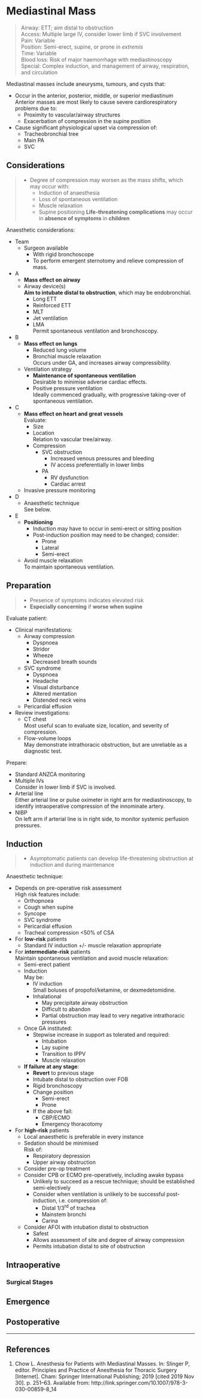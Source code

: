 # Mediastinal Mass


>Airway: ETT; aim distal to obstruction <br>
>Access: Multiple large IV, consider lower limb if SVC involvement<br>
>Pain: Variable<br>
>Position: Semi-erect, supine, or prone *in extremis*<br>
>Time: Variable<br>
>Blood loss: Risk of major haemorrhage with mediastinoscopy<br>
>Special: Complex induction, and management of airway, respiration, and circulation <br>

Mediastinal masses include aneurysms, tumours, and cysts that:

* Occur in the anterior, posterior, middle, or superior mediastinum  
Anterior masses are most likely to cause severe cardiorespiratory problems due to:
	* Proximity to vascular/airway structures
	* Exacerbation of compression in the supine position
* Cause significant physiological upset via compression of:
	* Tracheobronchial tree
	* Main PA
	* SVC

## Considerations

> * Degree of compression may worsen as the mass shifts, which may occur with:
>	* Induction of anaesthesia
>	* Loss of spontaneous ventilation
>	* Muscle relaxation
>	* Supine positioning
> **Life-threatening complications** may occur in **absence of symptoms** in **children**


Anaesthetic considerations:

* Team
	* Surgeon available  
		* With rigid bronchoscope
		* To perform emergent sternotomy and relieve compression of mass.
* A
	* **Mass effect on airway**  
	* Airway device(s)  
	**Aim to intubate distal to obstruction**, which may be endobronchial.
		* Long ETT
		* Reinforced ETT
		* MLT
		* Jet ventilation
		* LMA  
		Permit spontaneous ventilation and bronchoscopy.
* B
	* **Mass effect on lungs**  
		* Reduced lung volume
		* Bronchial muscle relaxation  
		Occurs under GA, and increases airway compressibility.
	* Ventilation strategy
		* **Maintenance of spontaneous ventilation**  
		Desirable to minimise adverse cardiac effects.
		* Positive pressure ventilation  
		Ideally commenced gradually, with progressive taking-over of spontaneous ventilation.
* C
	* **Mass effect on heart and great vessels**  
	Evaluate:
		* Size
		* Location  
		Relation to vascular tree/airway.
		* Compression
			* SVC obstruction  
				* Increased venous pressures and bleeding
				* IV access preferentially in lower limbs
			* PA
				* RV dysfunction
				* Cardiac arrest
	* Invasive pressure monitoring
* D
	* Anaesthetic technique  
	See below.
* E
	* **Positioning**
		* Induction may have to occur in semi-erect or sitting position
		* Post-induction position may need to be changed; consider:
			* Prone
			* Lateral
			* Semi-erect
	* Avoid muscle relaxation  
	To maintain spontaneous ventilation.

## Preparation

> * Presence of symptoms indicates elevated risk
> * **Especially concerning** if **worse when supine**

Evaluate patient:

* Clinical manifestations:
	* Airway compression
		* Dyspnoea
		* Stridor
		* Wheeze
		* Decreased breath sounds
	* SVC syndrome
		* Dyspnoea
		* Headache
		* Visual disturbance
		* Altered mentation
		* Distended neck veins
	* Pericardial effusion
* Review investigations:
	* CT chest  
	Most useful scan to evaluate size, location, and severity of compression.
	* Flow-volume loops  
	May demonstrate intrathoracic obstruction, but are unreliable as a diagnostic test.


Prepare:

* Standard ANZCA monitoring
* Multiple IVs  
Consider in lower limb if SVC is involved.
* Arterial line  
Either arterial line or pulse oximeter in right arm for mediastinoscopy, to identify intraoperative compression of the innominate artery.
* NIBP  
On left arm if arterial line is in right side, to monitor systemic perfusion pressures.




## Induction

> * Asymptomatic patients can develop life-threatening obstruction at induction and during maintenance

Anaesthetic technique:

* Depends on pre-operative risk assessment  
High risk features include:
	* Orthopnoea
	* Cough when supine
	* Syncope
	* SVC syndrome
	* Pericardial effusion
	* Tracheal compression <50% of CSA
* For **low-risk** patients
	* Standard IV induction +/- muscle relaxation appropriate
* For **intermediate-risk** patients  
Maintain spontaneous ventilation and avoid muscle relaxation:
	* Semi-erect patient
	* Induction  
	May be:
		* IV induction  
		Small boluses of propofol/ketamine, or dexmedetomidine.
		* Inhalational
			* May precipitate airway obstruction
			* Difficult to abandon
			* Partial obstruction may lead to very negative intrathoracic pressures
	* Once GA instituted:
		* Stepwise increase in support as tolerated and required:
			* Intubation  
			* Lay supine
			* Transition to IPPV
			* Muscle relaxation
	* **If failure at any stage**:
		* **Revert** to previous stage
		* Intubate distal to obstruction over FOB
		* Rigid bronchoscopy
		* Change position  
			* Semi-erect
			* Prone
		* If the above fail:
			* CBP/ECMO
			* Emergency thoracotomy
* For **high-risk** patients  
	* Local anaesthetic is preferable in every instance
	* Sedation should be minimised  
	Risk of:
		* Respiratory depression
		* Upper airway obstruction
	* Consider pre-op treatment
	* Consider CPB or ECMO pre-operatively, including awake bypass
		* Unlikely to succeed as a rescue technique; should be established semi-electively
		* Consider when ventilation is unlikely to be successful post-induction, i.e. compression of:
			* Distal 1/3^rd^ of trachea
			* Mainstem bronchi
			* Carina
	* Consider AFOI with intubation distal to obstruction
		* Safest
		* Allows assessment of site and degree of airway compression
		* Permits intubation distal to site of obstruction


## Intraoperative

### Surgical Stages

## Emergence

## Postoperative


---

## References

1. Chow L. Anesthesia for Patients with Mediastinal Masses. In: Slinger P, editor. Principles and Practice of Anesthesia for Thoracic Surgery [Internet]. Cham: Springer International Publishing; 2019 [cited 2019 Nov 30]. p. 251–63. Available from: http://link.springer.com/10.1007/978-3-030-00859-8_14
